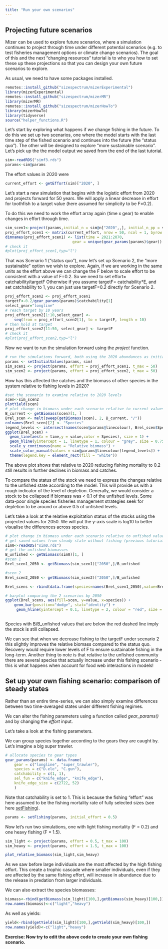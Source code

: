 ```yaml
---
title: "Run your own scenarios"
---
```


## Projecting future scenarios


Mizer can be used to explore future scenarios, where a simulation continues to project through time under different potential scenarios (e.g. to test fisheries management options or climate change scenarios). The goal of this and the next "changing resources" tutorial is to who you how to set these up these projections so that you can design your own future scenarios to explore.

As usual, we need to have some packages installed.

```r
remotes::install_github("sizespectrum/mizerExperimental")
library(mizerExperimental)
remotes::install_github("sizespectrum/mizerMR")
library(mizerMR)
remotes::install_github("sizespectrum/mizerHowTo")
library(mizerHowTo)
library(tidyverse)
source("helper_functions.R")
```



Let's start by exploring what happens if we change fishing in the future. To do this we set up two scenarios, one where the model starts with the last time step of the fished scenario and continues into the future  (the "status quo"). The other will be designed to explore "more sustainable scenario". Let's pick up the the model output we saved from the end of the last tutorial.

```r
sim<-readRDS("simf3.rds")
params<-sim@params
```

The effort values in 2020 were

```r
current_effort <- getEffort(sim)["2020", ]
```

Let's start a new simulation that begins with the logistic effort from 2020 and projects forward for 50 years. We will apply a linear decrease in effort for toothfish to a target value (here assumed for simplicity to be F=0.2).

To do this we need to work the effort array again (time x gear) to enable changes in effort through time.

```r
sim_scen1<-project(params,initial_n = sim@n["2020",,], initial_n_pp = sim@n_pp["2020",],effort=current_effort,t_max = 50)
proj_effort_scen1 <- matrix(current_effort, nrow = 50, ncol = 1, byrow = TRUE)
dimnames(proj_effort_scen1) <- list(time = 2021:2070,
                              gear = unique(gear_params(params)$gear))
# check it
#plot(proj_effort_scen1,typ="l")
```

That was Scenario 1 ("status quo"), now let's set up Scenario 2, the "more sustainable" option we wish to explore. 
Again, if we are working in the same units as the effort above
we can change the F below to scale effort to be consistent with a value of F=0.2. So we need to set effort= catchability/targetF 
Otherwise if you assume targetF= catchability*E, and set catchability to 1, you can just use targetF=0.2 directly for Scenario 2.

```r
proj_effort_scen2 <- proj_effort_scen1
targetF<-0.2/gear_params(params)$catchability[1]
select_gear="longline"
# reach target by 10 years
proj_effort_scen2[1:10,select_gear] <- 
    seq(from = proj_effort_scen2[1], to = targetF, length = 10)
# then hold at target
proj_effort_scen2[11:50, select_gear] <- targetF
# check it
#plot(proj_effort_scen2,typ="l")

```


Now we want to run the simulation forward using the *project* function.

```r
# run the simulations forward, both using the 2020 abundances as initial values
params <- setInitialValues(params, sim)
sim_scen1 <- project(params, effort = proj_effort_scen1, t_max = 50)
sim_scen2 <- project(params, effort = proj_effort_scen2, t_max = 50)
```

How has this affected the catches and the biomass of other species in the system relative to fishing levels in 2020?

```r
#set the scenario to examine relative to 2020 levels
scen<-sim_scen2
plotYield(scen)
# plot change in biomass under each scenario relative to current values
B_current <- getBiomass(scen)[1, ]
Brel_scen <- melt(sweep(getBiomass(scen), 2, B_current, "/"))
colnames(Brel_scen)[2] <- "Species"
legend_levels <- intersect(names(scen@params@linecolour), Brel_scen$Species)
ggplot(Brel_scen) + 
  geom_line(aes(x = time,y = value,color = Species), size = 1) + 
  geom_hline(yintercept = 1, linetype = 1, colour = "grey", size = 0.75) +
  scale_y_continuous(name = "Relative biomass") +
  scale_color_manual(values = sim@params@linecolour[legend_levels]) +
  theme(legend.key = element_rect(fill = "white")) 
```

The above plot shows that relative to 2020 reducing fishing mortality to 0.2 still results in further declines in biomass and catches.

To compare the status of the stock we need to express the changes relative to the unfished state according to the model. This will provide us with a rough indicator of the level of depletion. Generally, we would consider a stock to be collapsed if biomass was < 0.1 of the unfished levels. Some data-poor single species fisheries management strategies seek for depletion to be around or above 0.5 of unfished levels.

Let's take a look at the relative exploitation status of the stocks using the projected values for 2050. We will put the y-axis scale is log10 to better visualise the differences across species. 

```r
# plot change in biomass under each scenario relative to unfished values
# get saved values from steady state without fishing (previous tutorial)
sim0<-readRDS("sim0.rds")
# get the unfished biomasses
B_unfished <- getBiomass(sim0)[1, ]
#scen 1
Brel_scen1_2050 <- getBiomass(sim_scen1)["2050",]/B_unfished

#scen 2
Brel_scen2_2050 <- getBiomass(sim_scen2)["2050",]/B_unfished

Brel_scens <- rbind(data.frame(species=names(Brel_scen1_2050),value=Brel_scen1_2050,scen="scen1"),data.frame(species=names(Brel_scen2_2050),value=Brel_scen2_2050,scen="scen2"))

# barplot comparing the 2 scenarios by 2050
ggplot(Brel_scens, aes(fill=scen, y=value, x=species)) + 
    geom_bar(position="dodge", stat="identity") + 
     geom_hline(yintercept = 0.1, linetype = 2, colour = "red", size = 0.5)  + scale_y_continuous(name = "log10(Biomass/Biomass Unfished)") + scale_y_log10()
  
```
Species with B/B_unfished values that are below the red dashed line imply the stock is still collapsed.

We can see that when we decrease fishing to the targetF under scenario 2 this slightly improves the relative biomass compared to the status quo. Recovery would require lower levels of F to ensure sustainable fishing in the long-term. Another thing to note is that relative to the unfished community there are several species that actually increase under this fishing scenario - this is what happens when account for food web interactions in models!  

## Set up your own fishing scenario: comparison of steady states

Rather than an entire time-series, we can also simply examine differences between two time-averaged states under different fishing regimes.

We can alter the fishing parameters using a function called *gear_params()* and by changing the *effort* input.

Let's take a look at the fishing parameters.

We can group species together according to the gears they are caught by. Let's imagine a big super trawler.

```r
# allocate species to gear types
gear_params(params) <- data.frame(
    gear = c("longline", "super_trawler"),
    species = c("D.ele", "C.gun"),
    catchability = c(1, 1),
    sel_fun = c("knife_edge", "knife_edge"),
    knife_edge_size = c(2722, 52)
    )
```

Note that catchability is set to 1. This is because the fishing "effort" was here assumed to be the fishing mortality rate of fully selected sizes (see here [setFishing](https://sizespectrum.org/mizer/reference/setFishing.html?q=set%20fishing)).


```r
params <- setFishing(params, initial_effort = 0.5)
```

Now let's run two simulations, one with light fishing mortality (F = 0.2) and one heavy fishing (F = 1.5).

```r
sim_light <- project(params, effort = 0.5, t_max = 100)
sim_heavy <- project(params, effort = 1.5, t_max = 100)
```

```r
plot_relative_biomass(sim_light,sim_heavy)
```

As we saw before large individuals are the most affected by the high fishing effort. This create a trophic cascade where smaller individuals, even if they are affected by the same fishing effort, will increase in abundance due to the release in predation from larger individuals.

We can also extract the species biomasses:

```r
biomass<-rbind(getBiomass(sim_light)[100,],getBiomass(sim_heavy)[100,])
row.names(biomass)<-c("light","heavy")
```

As well as yields:

```r
yield<-rbind(getYield(sim_light)[100,],getYield(sim_heavy)[100,])
row.names(yield)<-c("light","heavy") 
```

**Exercise: Now try to edit the above code to create your own fishing scenario.**



